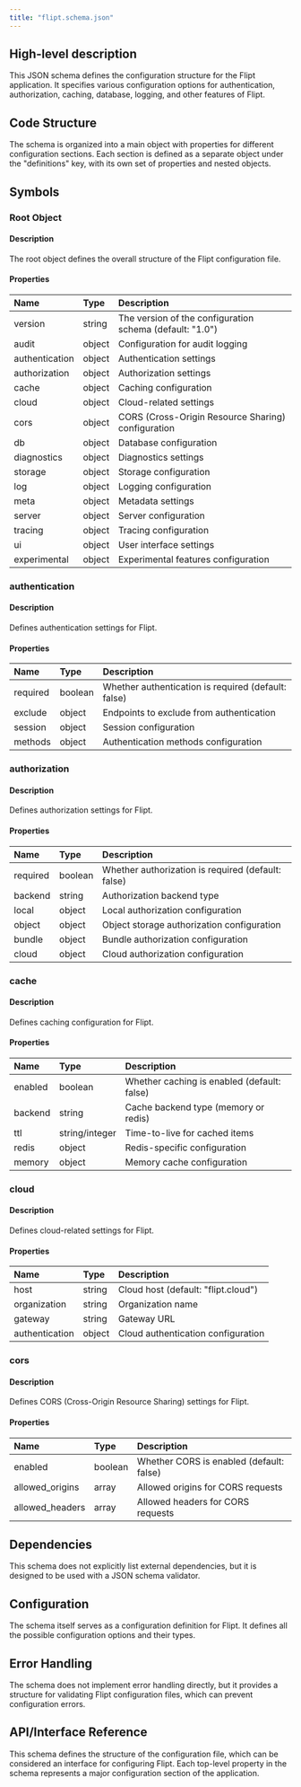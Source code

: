 ```yaml
---
title: "flipt.schema.json"
---
```


## High-level description
This JSON schema defines the configuration structure for the Flipt application. It specifies various configuration options for authentication, authorization, caching, database, logging, and other features of Flipt.

## Code Structure
The schema is organized into a main object with properties for different configuration sections. Each section is defined as a separate object under the "definitions" key, with its own set of properties and nested objects.

## Symbols

### Root Object
#### Description
The root object defines the overall structure of the Flipt configuration file.

#### Properties
| Name | Type | Description |
|:-----|:-----|:------------|
| version | string | The version of the configuration schema (default: "1.0") |
| audit | object | Configuration for audit logging |
| authentication | object | Authentication settings |
| authorization | object | Authorization settings |
| cache | object | Caching configuration |
| cloud | object | Cloud-related settings |
| cors | object | CORS (Cross-Origin Resource Sharing) configuration |
| db | object | Database configuration |
| diagnostics | object | Diagnostics settings |
| storage | object | Storage configuration |
| log | object | Logging configuration |
| meta | object | Metadata settings |
| server | object | Server configuration |
| tracing | object | Tracing configuration |
| ui | object | User interface settings |
| experimental | object | Experimental features configuration |

### authentication
#### Description
Defines authentication settings for Flipt.

#### Properties
| Name | Type | Description |
|:-----|:-----|:------------|
| required | boolean | Whether authentication is required (default: false) |
| exclude | object | Endpoints to exclude from authentication |
| session | object | Session configuration |
| methods | object | Authentication methods configuration |

### authorization
#### Description
Defines authorization settings for Flipt.

#### Properties
| Name | Type | Description |
|:-----|:-----|:------------|
| required | boolean | Whether authorization is required (default: false) |
| backend | string | Authorization backend type |
| local | object | Local authorization configuration |
| object | object | Object storage authorization configuration |
| bundle | object | Bundle authorization configuration |
| cloud | object | Cloud authorization configuration |

### cache
#### Description
Defines caching configuration for Flipt.

#### Properties
| Name | Type | Description |
|:-----|:-----|:------------|
| enabled | boolean | Whether caching is enabled (default: false) |
| backend | string | Cache backend type (memory or redis) |
| ttl | string/integer | Time-to-live for cached items |
| redis | object | Redis-specific configuration |
| memory | object | Memory cache configuration |

### cloud
#### Description
Defines cloud-related settings for Flipt.

#### Properties
| Name | Type | Description |
|:-----|:-----|:------------|
| host | string | Cloud host (default: "flipt.cloud") |
| organization | string | Organization name |
| gateway | string | Gateway URL |
| authentication | object | Cloud authentication configuration |

### cors
#### Description
Defines CORS (Cross-Origin Resource Sharing) settings for Flipt.

#### Properties
| Name | Type | Description |
|:-----|:-----|:------------|
| enabled | boolean | Whether CORS is enabled (default: false) |
| allowed_origins | array | Allowed origins for CORS requests |
| allowed_headers | array | Allowed headers for CORS requests |

## Dependencies
This schema does not explicitly list external dependencies, but it is designed to be used with a JSON schema validator.

## Configuration
The schema itself serves as a configuration definition for Flipt. It defines all the possible configuration options and their types.

## Error Handling
The schema does not implement error handling directly, but it provides a structure for validating Flipt configuration files, which can prevent configuration errors.

## API/Interface Reference
This schema defines the structure of the configuration file, which can be considered an interface for configuring Flipt. Each top-level property in the schema represents a major configuration section of the application.